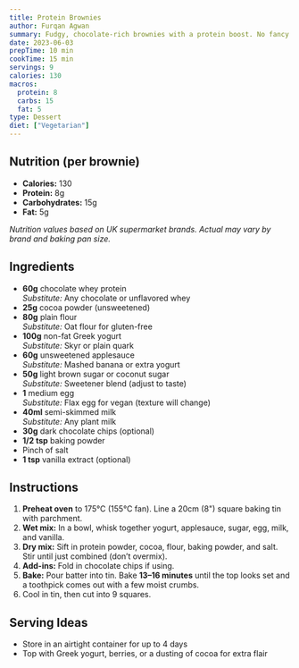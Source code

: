 ```yaml
---
title: Protein Brownies
author: Furqan Agwan
summary: Fudgy, chocolate-rich brownies with a protein boost. No fancy ingredients, just one bowl and 25 minutes.
date: 2023-06-03
prepTime: 10 min
cookTime: 15 min
servings: 9
calories: 130
macros:
  protein: 8
  carbs: 15
  fat: 5
type: Dessert
diet: ["Vegetarian"]
---
```


## Nutrition (per brownie)

- **Calories:** 130
- **Protein:** 8g
- **Carbohydrates:** 15g
- **Fat:** 5g

_Nutrition values based on UK supermarket brands. Actual may vary by brand and baking pan size._

## Ingredients

- **60g** chocolate whey protein  
  _Substitute:_ Any chocolate or unflavored whey
- **25g** cocoa powder (unsweetened)
- **80g** plain flour  
  _Substitute:_ Oat flour for gluten-free
- **100g** non-fat Greek yogurt  
  _Substitute:_ Skyr or plain quark
- **60g** unsweetened applesauce  
  _Substitute:_ Mashed banana or extra yogurt
- **50g** light brown sugar or coconut sugar  
  _Substitute:_ Sweetener blend (adjust to taste)
- **1** medium egg  
  _Substitute:_ Flax egg for vegan (texture will change)
- **40ml** semi-skimmed milk  
  _Substitute:_ Any plant milk
- **30g** dark chocolate chips (optional)
- **1/2 tsp** baking powder
- Pinch of salt
- **1 tsp** vanilla extract (optional)

## Instructions

1. **Preheat oven** to 175°C (155°C fan). Line a 20cm (8") square baking tin with parchment.
2. **Wet mix:** In a bowl, whisk together yogurt, applesauce, sugar, egg, milk, and vanilla.
3. **Dry mix:** Sift in protein powder, cocoa, flour, baking powder, and salt. Stir until just combined (don’t overmix).
4. **Add-ins:** Fold in chocolate chips if using.
5. **Bake:** Pour batter into tin. Bake **13–16 minutes** until the top looks set and a toothpick comes out with a few moist crumbs.
6. Cool in tin, then cut into 9 squares.

## Serving Ideas

- Store in an airtight container for up to 4 days
- Top with Greek yogurt, berries, or a dusting of cocoa for extra flair

